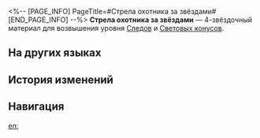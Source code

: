<%-- [PAGE_INFO]
PageTitle=#Стрела охотника за звёздами#
[END_PAGE_INFO] --%>
{{Предмет Инфобокс
|id          = 110123
|Изображение = Предмет Стрела охотника за звёздами.png
|Тип         = Материал Следов
|Тип2        = Материал возвышения Светового конуса
|Инвентарь   = Материалы улучшения
|Редкость    = 4
|Эффект      = 
|Описание    = Фрагмент световой стрелы, сокрушающей небеса, которую выпустил сам Повелитель Небесной Дуги. Можно использовать для значительного повышения уровня Следов персонажей {{Цвет|Выделенный|Охоты}}.
|Источник1   = [[Чашелист (багровый): Бутон Охоты (undefined)]]
|Источник2   = [[Универсальная машина для синтеза: Синтез материалов]]
|Источник3   = [[Универсальная машина для синтеза: Обмен материалов]]
}}
{{Описание|Какая сила может разрушить звёзды, находящиеся на расстоянии световых лет от нас? Человечество может только представить себе мощь световой стрелы, глядя на оставленный ею пепел.<br />Только мастер горнила, глава ремесленников Сяньчжоу, может перековать фрагменты для тех, кто достоин.<br /><br />''«Смерть звезды будет ярко сиять в грядущие века».''}}
'''Стрела охотника за звёздами''' — 4-звёздочный материал для возвышения уровня [[Следы|Следов]] и [[Световые конусы|Световых конусов]].

==На других языках==
{{На других языках
|en   = Arrow of the Starchaser
|zhs  = 逐星之矢
|zht  = 逐星之矢
|ja   = 逐星の矢
|ko   = 별 쫓는 화살
|es   = Flecha del persigueestrellas
|fr   = Flèche du chasseur d'étoiles
|ru   = Стрела охотника за звёздами
|th   = Arrow of the Starchaser
|vi   = Mũi Tên Đuổi Sao
|de   = Pfeil des Sternenfängers
|id   = Arrow of the Starchaser
|pt   = Flecha de Caça-Estrela
}}

==История изменений==
{{История изменений|3.5}}

==Навигация==
{{Материалы улучшения Навбокс}}

[[en:]]